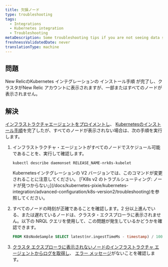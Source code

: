 ```yaml
---
title: 欠損ノード
type: troubleshooting
tags:
  - Integrations
  - Kubernetes integration
  - Troubleshooting
metaDescription: Some troubleshooting tips if you are not seeing data show up for your New Relic's Kubernetes integration.
freshnessValidatedDate: never
translationType: machine
---
```


## 問題

[](/install/kubernetes/)New RelicのKubernetes インテグレーションの インストール手順 が完了し、クラスタがNew Relic アカウントに表示されますが、一部またはすべてのノードが表示されません。

## 解決

[インフラストラクチャエージェントをプロイメントし](#install)、 [Kubernetesのインストール手順](/install/kubernetes/)を完了したが、すべてのノードが表示されない場合は、次の手順を実行します。

1. インフラストラクチャ・エージェントがすべてのノードでスケジュール可能であることを、実行して確認します。

   ```shell
   kubectl describe daemonset RELEASE_NAME-nrk8s-kubelet
   ```

   <Callout variant="caution">
     Kubernetesインテグレーションの V2 バージョンでは、このコマンドが変更されることに注意してください。 [「K8s v2 のトラブルシューティング: ノードが見つからない」](/docs/kubernetes-pixie/kubernetes-integration/advanced-configuration/k8s-version2/troubleshooting)を参照してください。
   </Callout>

2. すべてのノードの時刻が正確であることを確認します。2 分以上進んでいる、または遅れているノードは、クラスタ・エクスプローラに表示されません。以下の NRQL クエリを使用して、この問題が発生しているかどうかを確認できます。

   ```sql
   FROM K8sNodeSample SELECT latest(nr.ingestTimeMs - timestamp) / 1000 AS 'Clock offset seconds' FACET nodeName LIMIT max SINCE 1 DAY AGO
   ```

3. [クラスタ エクスプローラに表示されないノードのインフラストラクチャ エージェントからログを取得し](/docs/kubernetes-pixie/kubernetes-integration/advanced-configuration/get-logs-version/)、 [エラー メッセージ](/docs/kubernetes-pixie/kubernetes-integration/troubleshooting/common-error-messages/error-messages)がないことを確認します。
